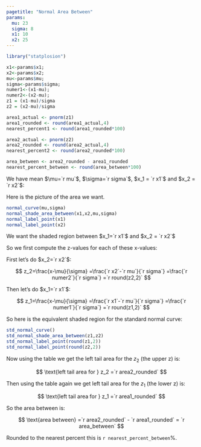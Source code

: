 ```yaml
---
pagetitle: "Normal Area Between"
params:
  mu: 23
  sigma: 8 
  x1: 10
  x2: 25
---
```


```r
library("statplosion")
```



```r
x1<-params$x1; 
x2<-params$x2; 
mu<-params$mu; 
sigma<-params$sigma; 
numer1<-(x1-mu); 
numer2<-(x2-mu); 
z1 = (x1-mu)/sigma
z2 = (x2-mu)/sigma
```

```r
area1_actual <- pnorm(z1)
area1_rounded <- round(area1_actual,4)
nearest_percent1 <- round(area1_rounded*100)

area2_actual <- pnorm(z2)
area2_rounded <- round(area2_actual,4)
nearest_percent2 <- round(area2_rounded*100)

area_between <- area2_rounded - area1_rounded
nearest_percent_between <- round(area_between*100)
```
We have mean $\mu=`r mu`$, $\sigma=`r sigma`$, $x_1 = `r x1`$ and $x_2 = `r x2`$:

Here is the picture of the area we want.  

```r
normal_curve(mu,sigma)
normal_shade_area_between(x1,x2,mu,sigma)
normal_label_point(x1)
normal_label_point(x2)
```

We want the shaded region between $x_1=`r x1`$ and $x_2 = `r x2`$

So we first compute the z-values for each of these x-values:

First let's do $x_2=`r x2`$: 

$$
z_2=\frac{x-\mu}{\sigma}
 =\frac{`r x2`-`r mu`}{`r sigma`}
 =\frac{`r numer2`}{`r sigma`}
 =`r round(z2,2)` 
$$

Then let's do $x_1=`r x1`$: 

$$
z_1=\frac{x-\mu}{\sigma}
 =\frac{`r x1`-`r mu`}{`r sigma`}
 =\frac{`r numer1`}{`r sigma`}
 =`r round(z1,2)` 
$$
    
So here is the equivalent shaded region for the standard normal curve:  
    
```r
std_normal_curve()
std_normal_shade_area_between(z1,z2)
std_normal_label_point(round(z1,2))
std_normal_label_point(round(z2,2))
```

Now using the table we get the left tail area for the $z_2$ (the upper z) is:
    
$$
\text{left tail area for } z_2 =`r area2_rounded` 
$$

Then using the table again we get left tail area for the $z_1$ (the lower z) is:

$$
\text{left tail area for } z_1 =`r area1_rounded` 
$$

So the area between is:

$$
\text{area between} =`r area2_rounded` - `r area1_rounded` = `r area_between` 
$$

Rounded to the nearest percent this is `r nearest_percent_between`%.
